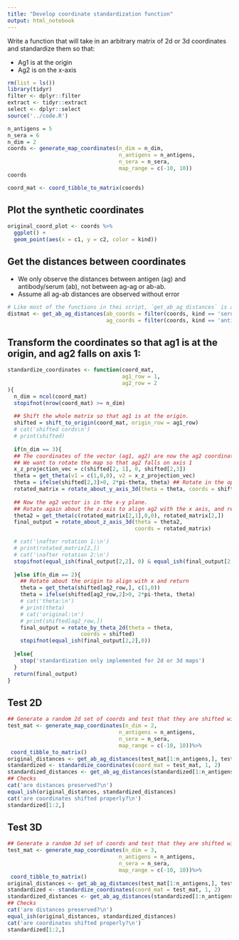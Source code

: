 ```yaml
---
title: "Develop coordinate standardization function"
output: html_notebook
---
```


Write a function that will take in an arbitrary matrix of 2d or 3d coordinates and standardize them so that:

* Ag1 is at the origin
* Ag2 is on the x-axis

```r
rm(list = ls())
library(tidyr)
filter <- dplyr::filter
extract <- tidyr::extract
select <- dplyr::select
source('../code.R')
```


```r
n_antigens = 5
n_sera = 6
n_dim = 2
coords <- generate_map_coordinates(n_dim = n_dim, 
                                   n_antigens = n_antigens, 
                                   n_sera = n_sera, 
                                   map_range = c(-10, 10))
coords

coord_mat <- coord_tibble_to_matrix(coords)
```

## Plot the synthetic coordinates
```r
original_coord_plot <- coords %>%
  ggplot() +
  geom_point(aes(x = c1, y = c2, color = kind))
```

## Get the distances between coordinates

* We only observe the distances between antigen (ag) and antibody/serum (ab), not between ag-ag or ab-ab.
* Assume all ag-ab distances are observed without error

```r
# Like most of the functions in thei script, `get_ab_ag_distances` is a function defined in `../code.R`
distmat <- get_ab_ag_distances(ab_coords = filter(coords, kind == 'serum') %>% coord_tibble_to_matrix(),
                               ag_coords = filter(coords, kind == 'antigen') %>% coord_tibble_to_matrix())
```

## Transform the coordinates so that ag1 is at the origin, and ag2 falls on axis 1:
```r
standardize_coordinates <- function(coord_mat, 
                                    ag1_row = 1,
                                    ag2_row = 2
){
  n_dim = ncol(coord_mat) 
  stopifnot(nrow(coord_mat) >= n_dim)
  
  ## Shift the whole matrix so that ag1 is at the origin.
  shifted = shift_to_origin(coord_mat, origin_row = ag1_row)
  # cat('shifted cords\n')
  # print(shifted)
  
  if(n_dim == 3){
  ## The coordinates of the vector (ag1, ag2) are now the ag2 coordinates, because all ag1 coordinates are 0.
  ## We want to rotate the map so that ag2 falls on axis 1
  x_z_projection_vec = c(shifted[2, 1], 0, shifted[2,3])
  theta = get_theta(v1 = c(1,0,0), v2 = x_z_projection_vec)
  theta = ifelse(shifted[2,3]>0, 2*pi-theta, theta) ## Rotate in the opposite direction if z is positive
  rotated_matrix = rotate_about_y_axis_3d(theta = theta, coords = shifted)
  
  ## Now the ag2 vector is in the x-y plane.
  ## Rotate again about the z-axis to align ag2 with the x axis, and return
  theta2 = get_theta(c(rotated_matrix[2,1],0,0), rotated_matrix[2,])
  final_output = rotate_about_z_axis_3d(theta = theta2, 
                                        coords = rotated_matrix)

  # cat('\nafter rotation 1:\n')
  # print(rotated_matrix[2,])
  # cat('\nafter rotation 2:\n')
  stopifnot(equal_ish(final_output[2,2], 0) & equal_ish(final_output[2,3],0))
    
  }else if(n_dim == 2){
    ## Rotate about the origin to align with x and return
    theta = get_theta(shifted[ag2_row,], c(1,0))
    theta = ifelse(shifted[ag2_row,2]>0, 2*pi-theta, theta)
    # cat('theta:\n')
    # print(theta)
    # cat('original:\n')
    # print(shifted[ag2_row,])
    final_output = rotate_by_theta_2d(theta = theta, 
                       coords = shifted)
    stopifnot(equal_ish(final_output[2,2],0))
    
  }else{
    stop('standardization only implemented for 2d or 3d maps')
  }
  return(final_output)
}
```

## Test 2D
```r
## Generate a random 2d set of coords and test that they are shifted with distances preserved
test_mat <- generate_map_coordinates(n_dim = 2, 
                                   n_antigens = n_antigens, 
                                   n_sera = n_sera,                              
                                   map_range = c(-10, 10))%>%
 coord_tibble_to_matrix()
original_distances <- get_ab_ag_distances(test_mat[1:n_antigens,], test_mat[(n_antigens+1):(n_antigens+n_sera),])
standardized <- standardize_coordinates(coord_mat = test_mat, 1, 2)
standardized_distances <- get_ab_ag_distances(standardized[1:n_antigens,], standardized[(n_antigens+1):(n_antigens+n_sera),])
## Checks
cat('are distances preserved?\n')
equal_ish(original_distances, standardized_distances)
cat('are coordinates shifted properly?\n')
standardized[1:2,]
```

## Test 3D
```r
## Generate a random 3d set of coords and test that they are shifted with distances preserved
test_mat <- generate_map_coordinates(n_dim = 3, 
                                   n_antigens = n_antigens, 
                                   n_sera = n_sera,                              
                                   map_range = c(-10, 10))%>%
 coord_tibble_to_matrix()
original_distances <- get_ab_ag_distances(test_mat[1:n_antigens,], test_mat[(n_antigens+1):(n_antigens+n_sera),])
standardized <- standardize_coordinates(coord_mat = test_mat, 1, 2)
standardized_distances <- get_ab_ag_distances(standardized[1:n_antigens,], standardized[(n_antigens+1):(n_antigens+n_sera),])
## Checks
cat('are distances preserved?\n')
equal_ish(original_distances, standardized_distances)
cat('are coordinates shifted properly?\n')
standardized[1:2,]
```